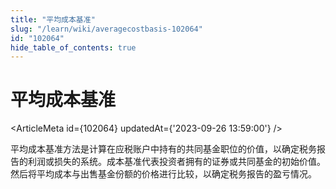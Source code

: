 ```yaml
---
title: "平均成本基准"
slug: "/learn/wiki/averagecostbasis-102064"
id: "102064"
hide_table_of_contents: true
---
```



# 平均成本基准

<ArticleMeta id={102064} updatedAt={'2023-09-26 13:59:00'} />
<div className='border-solid border-b border-t-0 my-4 border-[var(--ifm-color-gray-300)]' />

平均成本基准方法是计算在应税账户中持有的共同基金职位的价值，以确定税务报告的利润或损失的系统。成本基准代表投资者拥有的证券或共同基金的初始价值。然后将平均成本与出售基金份额的价格进行比较，以确定税务报告的盈亏情况。
